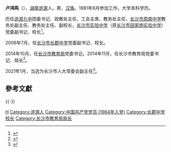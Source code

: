 '''卢鸿鸣'''（{{bd|1963年|2月||catIdx=Lu卢}}），[[湖南|湖南]][[涟源|涟源]]人。男，[[汉族|汉族]]。1981年8月参加工作。大学本科学历。

历任[[涟源九中|涟源九中]]团委书记、政教处主任、工会主席、教务处主任，[[长沙市周南中学|长沙市周南中学]]教务处副主任、教务处主任、副校长，[[长沙市实验中学|长沙市实验中学]]（原[[长沙市田家炳实验中学|长沙市田家炳实验中学]]）党委副书记、校长<ref>{{cite web|url=http://www.csedu.gov.cn/news/51344.html|title=卢鸿鸣|publisher=长沙教育信息网|accessdate=2011-11-07|deadurl=yes|archiveurl=https://web.archive.org/web/20120708063921/http://www.csedu.gov.cn/news/51344.html|archivedate=2012-07-08}}</ref>。

2006年7月，任[[长沙市长郡中学|长沙市长郡中学]]党委副书记、校长。

2014年10月，任[[长沙市教育局|长沙市教育局]]党委书记。2014年11月，任长沙市教育局党委书记、局长<ref>{{cite web|url=http://hn.qq.com/a/20141128/066212.htm|title=长郡校长卢鸿鸣履新长沙市教育局局长|publisher=腾讯|accessdate=2011-11-07|deadurl=yes|archiveurl=https://web.archive.org/web/20150416164613/http://hn.qq.com/a/20141128/066212.htm|archivedate=2015-04-16}}</ref>。

2021年1月，当选为长沙市人大常委会副主任<ref>{{cite web|url=http://district.ce.cn/newarea/sddy/202101/31/t20210131_36276985.shtml|title=卢鸿鸣、曹再兴当选长沙市人大常委会副主任|publisher=中国经济网|accessdate=2021-01-31|archive-date=2021-02-13|archive-url=https://web.archive.org/web/20210213014420/http://district.ce.cn/newarea/sddy/202101/31/t20210131_36276985.shtml|dead-url=no}}</ref>。

==參考文獻==
{{reflist}}

{{-}}
{{start box}}
{{s-gov|prc}}
{{s-before|[[王建华_(湖南)|王建华]]}}
{{s-title|[[长沙市教育局|长沙市教育局]]局长|2014年11月-}}
{{s-inc}}
{{s-edu}}
{{s-before|[[王建华_(湖南)|王建华]]}}
{{s-title|[[长郡中学|长郡中学]]校长|2006年7月-2015年2月}}
{{s-after|[[李素洁|李素洁]]}}
{{s-before|[[吴光益|吴光益]]}}
{{s-title|[[长沙市田家炳实验中学|长沙市田家炳实验中学]]校长|2004年4月-2006年7月}}
{{s-after|[[常立新|常立新]]}}
{{end box}}

{{DEFAULTSORT:Lu卢}}
[[Category:卢姓|H]]
[[Category:涟源人|Category:涟源人]]
[[Category:中国共产党党员_(1984年入党)|Category:中国共产党党员 (1984年入党)]]
[[Category:长郡中学校长|Category:长郡中学校长]]
[[Category:长沙市教育局局长|Category:长沙市教育局局长]]